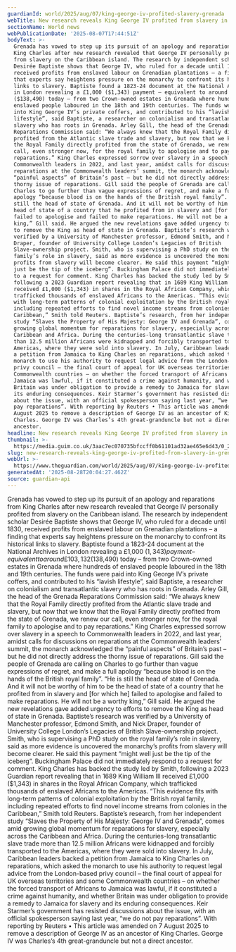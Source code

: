 ```yaml
---
guardianId: world/2025/aug/07/king-george-iv-profited-slavery-grenada
webTitle: New research reveals King George IV profited from slavery in Grenada
sectionName: World news
webPublicationDate: '2025-08-07T17:44:51Z'
bodyText: >-
  Grenada has vowed to step up its pursuit of an apology and reparations from
  King Charles after new research revealed that George IV personally profited
  from slavery on the Caribbean island. The research by independent scholar
  Desirée Baptiste shows that George IV, who ruled for a decade until 1830,
  received profits from enslaved labour on Grenadian plantations – a finding
  that experts say heightens pressure on the monarchy to confront its historical
  links to slavery. Baptiste found a 1823-24 document at the National Archives
  in London revealing a £1,000 ($1,343) payment – equivalent to around £103,132
  ($138,490) today – from two Crown-owned estates in Grenada where hundreds of
  enslaved people laboured in the 18th and 19th centuries. The funds were paid
  into King George IV’s private coffers, and contributed to his “lavish
  lifestyle”, said Baptiste, a researcher on colonialism and transatlantic
  slavery who has roots in Grenada. Arley Gill, the head of the Grenada
  Reparations Commission said: “We always knew that the Royal Family directly
  profited from the Atlantic slave trade and slavery, but now that we know that
  the Royal Family directly profited from the state of Grenada, we renew our
  call, even stronger now, for the royal family to apologise and to pay
  reparations.” King Charles expressed sorrow over slavery in a speech to
  Commonwealth leaders in 2022, and last year, amidst calls for discussions on
  reparations at the Commonwealth leaders’ summit, the monarch acknowledged the
  “painful aspects” of Britain’s past – but he did not directly address the
  thorny issue of reparations. Gill said the people of Grenada are calling on
  Charles to go further than vague expressions of regret, and make a full
  apology “because blood is on the hands of the British royal family”. “He is
  still the head of state of Grenada. And it will not be worthy of him to be the
  head of state of a country that he profited from in slavery and [for which he]
  failed to apologise and failed to make reparations. He will not be a worthy
  king,” Gill said. He argued the new revelations gave added urgency to efforts
  to remove the King as head of state in Grenada. Baptiste’s research was
  verified by a University of Manchester professor, Edmond Smith, and Nick
  Draper, founder of University College London’s Legacies of British
  Slave-ownership project. Smith, who is supervising a PhD study on the royal
  family’s role in slavery, said as more evidence is uncovered the monarchy’s
  profits from slavery will become clearer. He said this payment “might well
  just be the tip of the iceberg”. Buckingham Palace did not immediately respond
  to a request for comment. King Charles has backed the study led by Smith,
  following a 2023 Guardian report revealing that in 1689 King William III
  received £1,000 ($1,343) in shares in the Royal African Company, which
  trafficked thousands of enslaved Africans to the Americas. “This evidence fits
  with long-term patterns of colonial exploitation by the British royal family,
  including repeated efforts to find novel income streams from colonies in the
  Caribbean,” Smith told Reuters. Baptiste’s research, from her independent
  study “Slaves the Property of His Majesty: George IV and Grenada”, comes amid
  growing global momentum for reparations for slavery, especially across the
  Caribbean and Africa. During the centuries-long transatlantic slave trade more
  than 12.5 million Africans were kidnapped and forcibly transported to the
  Americas, where they were sold into slavery. In July, Caribbean leaders backed
  a petition from Jamaica to King Charles on reparations, which asked the
  monarch to use his authority to request legal advice from the London-based
  privy council – the final court of appeal for UK overseas territories and some
  Commonwealth countries – on whether the forced transport of Africans to
  Jamaica was lawful, if it constituted a crime against humanity, and whether
  Britain was under obligation to provide a remedy to Jamaica for slavery and
  its enduring consequences. Keir Starmer’s government has resisted discussions
  about the issue, with an official spokesperson saying last year, “we do not
  pay reparations”. With reporting by Reuters • This article was amended on 7
  August 2025 to remove a description of George IV as an ancestor of King
  Charles. George IV was Charles’s 4th great-granduncle but not a direct
  ancestor.
headline: New research reveals King George IV profited from slavery in Grenada
thumbnail: >-
  https://media.guim.co.uk/3aac7ec070735bfccff0b61101ad32ae465e6d43/0_248_2923_2336/500.jpg
slug: new-research-reveals-king-george-iv-profited-from-slavery-in-grenada
webUrl: >-
  https://www.theguardian.com/world/2025/aug/07/king-george-iv-profited-slavery-grenada
generatedAt: '2025-08-28T20:04:27.462Z'
source: guardian-api
---
```

Grenada has vowed to step up its pursuit of an apology and reparations from King Charles after new research revealed that George IV personally profited from slavery on the Caribbean island. The research by independent scholar Desirée Baptiste shows that George IV, who ruled for a decade until 1830, received profits from enslaved labour on Grenadian plantations – a finding that experts say heightens pressure on the monarchy to confront its historical links to slavery. Baptiste found a 1823-24 document at the National Archives in London revealing a £1,000 ($1,343) payment – equivalent to around £103,132 ($138,490) today – from two Crown-owned estates in Grenada where hundreds of enslaved people laboured in the 18th and 19th centuries. The funds were paid into King George IV’s private coffers, and contributed to his “lavish lifestyle”, said Baptiste, a researcher on colonialism and transatlantic slavery who has roots in Grenada. Arley Gill, the head of the Grenada Reparations Commission said: “We always knew that the Royal Family directly profited from the Atlantic slave trade and slavery, but now that we know that the Royal Family directly profited from the state of Grenada, we renew our call, even stronger now, for the royal family to apologise and to pay reparations.” King Charles expressed sorrow over slavery in a speech to Commonwealth leaders in 2022, and last year, amidst calls for discussions on reparations at the Commonwealth leaders’ summit, the monarch acknowledged the “painful aspects” of Britain’s past – but he did not directly address the thorny issue of reparations. Gill said the people of Grenada are calling on Charles to go further than vague expressions of regret, and make a full apology “because blood is on the hands of the British royal family”. “He is still the head of state of Grenada. And it will not be worthy of him to be the head of state of a country that he profited from in slavery and [for which he] failed to apologise and failed to make reparations. He will not be a worthy king,” Gill said. He argued the new revelations gave added urgency to efforts to remove the King as head of state in Grenada. Baptiste’s research was verified by a University of Manchester professor, Edmond Smith, and Nick Draper, founder of University College London’s Legacies of British Slave-ownership project. Smith, who is supervising a PhD study on the royal family’s role in slavery, said as more evidence is uncovered the monarchy’s profits from slavery will become clearer. He said this payment “might well just be the tip of the iceberg”. Buckingham Palace did not immediately respond to a request for comment. King Charles has backed the study led by Smith, following a 2023 Guardian report revealing that in 1689 King William III received £1,000 ($1,343) in shares in the Royal African Company, which trafficked thousands of enslaved Africans to the Americas. “This evidence fits with long-term patterns of colonial exploitation by the British royal family, including repeated efforts to find novel income streams from colonies in the Caribbean,” Smith told Reuters. Baptiste’s research, from her independent study “Slaves the Property of His Majesty: George IV and Grenada”, comes amid growing global momentum for reparations for slavery, especially across the Caribbean and Africa. During the centuries-long transatlantic slave trade more than 12.5 million Africans were kidnapped and forcibly transported to the Americas, where they were sold into slavery. In July, Caribbean leaders backed a petition from Jamaica to King Charles on reparations, which asked the monarch to use his authority to request legal advice from the London-based privy council – the final court of appeal for UK overseas territories and some Commonwealth countries – on whether the forced transport of Africans to Jamaica was lawful, if it constituted a crime against humanity, and whether Britain was under obligation to provide a remedy to Jamaica for slavery and its enduring consequences. Keir Starmer’s government has resisted discussions about the issue, with an official spokesperson saying last year, “we do not pay reparations”. With reporting by Reuters • This article was amended on 7 August 2025 to remove a description of George IV as an ancestor of King Charles. George IV was Charles’s 4th great-granduncle but not a direct ancestor.
